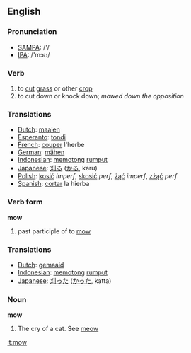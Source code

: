 ==English==
=== Pronunciation ===
*[[w:SAMPA|SAMPA]]: /'/
*[[w:IPA|IPA]]: /'mɔʊ/

=== Verb ===
{{en-infl-reg-consonant|mow||}}

{{en-infl-irreg|mow|mows|mowing|mowed|mow}}

# to [[cut]] [[grass]] or other [[crop]]
# to cut down or knock down; ''mowed down the opposition''

=== Translations ===
*[[Dutch]]: [[maaien]]
*[[Esperanto]]: [[tondi]]
*[[French]]: [[couper]] l'herbe
*[[German]]: [[mähen]]
*[[Indonesian]]: [[potong|memotong]] [[rumput]]
*[[Japanese]]: [[刈る]] ([[かる]], karu)
*[[Polish]]: [[kosić]] ''imperf'', [[skosić]] ''perf'', [[żąć]] ''imperf'', [[zżąć]] ''perf''
*[[Spanish]]: [[cortar]] la hierba

=== Verb form ===
'''mow'''
# past participle of to [[mow]]

=== Translations ===
*[[Dutch]]: [[gemaaid]]
*[[Indonesian]]: [[potong|memotong]] [[rumput]]
*[[Japanese]]: [[刈った]] ([[かった]], katta)

=== Noun ===
'''mow'''
# The cry of a cat. See [[meow]]

[[it:mow]]